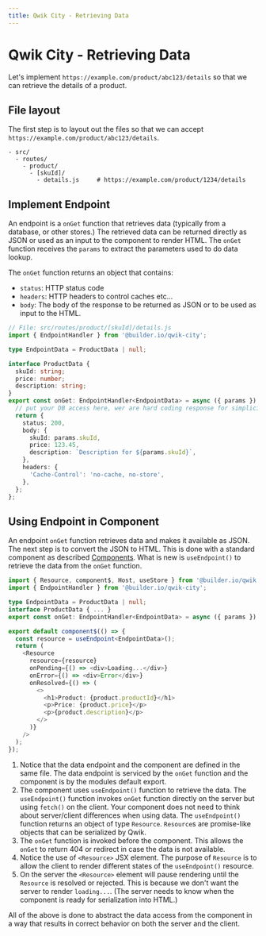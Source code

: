 ```yaml
---
title: Qwik City - Retrieving Data
---
```


# Qwik City - Retrieving Data

Let's implement `https://example.com/product/abc123/details` so that we can retrieve the details of a product.

## File layout

The first step is to layout out the files so that we can accept `https://example.com/product/abc123/details`.

```
- src/
  - routes/
    - product/
      - [skuId]/
        - details.js     # https://example.com/product/1234/details
```

## Implement Endpoint

An endpoint is a `onGet` function that retrieves data (typically from a database, or other stores.) The retrieved data can be returned directly as JSON or used as an input to the component to render HTML. The `onGet` function receives the `params` to extract the parameters used to do data lookup.

The `onGet` function returns an object that contains:
- `status`: HTTP status code
- `headers`: HTTP headers to control caches etc...
- `body`: The body of the response to be returned as JSON or to be used as input to the HTML.

```typescript
// File: src/routes/product/[skuId]/details.js
import { EndpointHandler } from '@builder.io/qwik-city';

type EndpointData = ProductData | null;

interface ProductData {
  skuId: string;
  price: number;
  description: string;
}
export const onGet: EndpointHandler<EndpointData> = async ({ params }) => {
  // put your DB access here, wer are hard coding response for simplicity of this tutorial.
  return {
    status: 200,
    body: {
      skuId: params.skuId,
      price: 123.45,
      description: `Description for ${params.skuId}`,
    },
    headers: {
      'Cache-Control': 'no-cache, no-store',
    },
  };
};
```

## Using Endpoint in Component

An endpoint `onGet` function retrieves data and makes it available as JSON. The next step is to convert the JSON to HTML. This is done with a standard component as described [Components](/qwikcity/content/component). What is new is `useEndpoint()` to retrieve the data from the `onGet` function.
  
```typescript
import { Resource, component$, Host, useStore } from '@builder.io/qwik';
import { EndpointHandler } from '@builder.io/qwik-city';

type EndpointData = ProductData | null;
interface ProductData { ... }
export const onGet: EndpointHandler<EndpointData> = async ({ params }) => { ... };

export default component$(() => {
  const resource = useEndpoint<EndpointData>();
  return (
    <Resource 
      resource={resource}
      onPending={() => <div>Loading...</div>}
      onError={() => <div>Error</div>}
      onResolved={() => (
        <>
          <h1>Product: {product.productId}</h1>
          <p>Price: {product.price}</p>
          <p>{product.description}</p>
        </>
      )}
    />
  );
});
```

1. Notice that the data endpoint and the component are defined in the same file. The data endpoint is serviced by the `onGet` function and the component is by the modules default export.
2. The component uses `useEndpoint()` function to retrieve the data. The `useEndpoint()` function invokes `onGet` function directly on the server but using `fetch()` on the client. Your component does not need to think about server/client differences when using data. The `useEndpoint()` function returns an object of type `Resource`. `Resource`s are promise-like objects that can be serialized by Qwik. 
3. The `onGet` function is invoked before the component. This allows the `onGet` to return 404 or redirect in case the data is not available. 
4. Notice the use of `<Resource>` JSX element. The purpose of `Resource` is to allow the client to render different states of the `useEndpoint()` resource. 
5. On the server the `<Resource>` element will pause rendering until the `Resource` is resolved or rejected. This is because we don't want the server to render `loading...`. (The server needs to know when the component is ready for serialization into HTML.)

All of the above is done to abstract the data access from the component in a way that results in correct behavior on both the server and the client.